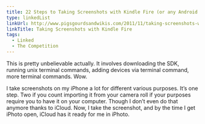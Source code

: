 ```yaml
---
title: 22 Steps to Taking Screenshots with Kindle Fire (or any Android device)
type: linkedList
linkUrl: http://www.pigsgourdsandwikis.com/2011/11/taking-screenshots-with-kindle-fire.html
linkTitle: Taking Screenshots with Kindle Fire
tags:
  - Linked
  - The Competition
---
```


This is pretty unbelievable actually. It involves downloading the SDK, running unix terminal commands, adding devices via terminal command, more terminal commands. Wow.

I take screenshots on my iPhone a lot for different various purposes. It’s one step. Two if you count importing it from your camera roll if your purposes require you to have it on your computer. Though I don’t even do that anymore thanks to iCloud. Now, I take the screenshot, and by the time I get iPhoto open, iCloud has it ready for me in iPhoto.

